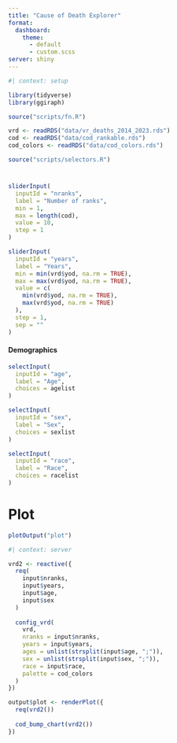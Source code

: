 ```yaml
---
title: "Cause of Death Explorer"
format:
  dashboard:
    theme:
      - default
      - custom.scss
server: shiny
---
```


```r
#| context: setup

library(tidyverse)
library(ggiraph)

source("scripts/fn.R")

vrd <- readRDS("data/vr_deaths_2014_2023.rds")
cod <- readRDS("data/cod_rankable.rds")
cod_colors <- readRDS("data/cod_colors.rds")
```

```r
source("scripts/selectors.R")
```

# {.sidebar}

```r
sliderInput(
  inputId = "nranks",
  label = "Number of ranks",
  min = 1,
  max = length(cod),
  value = 10,
  step = 1
)

sliderInput(
  inputId = "years",
  label = "Years",
  min = min(vrd$yod, na.rm = TRUE),
  max = max(vrd$yod, na.rm = TRUE),
  value = c(
    min(vrd$yod, na.rm = TRUE),
    max(vrd$yod, na.rm = TRUE)
  ),
  step = 1,
  sep = ""
)
```

#### Demographics

```r
selectInput(
  inputId = "age",
  label = "Age",
  choices = agelist
)

selectInput(
  inputId = "sex",
  label = "Sex",
  choices = sexlist
)

selectInput(
  inputId = "race",
  label = "Race",
  choices = racelist
)
```

# Plot

```r
plotOutput("plot")
```

```r
#| context: server

vrd2 <- reactive({
  req(
    input$nranks,
    input$years,
    input$age,
    input$sex
  )
  
  config_vrd(
    vrd,
    nranks = input$nranks,
    years = input$years,
    ages = unlist(strsplit(input$age, ";")),
    sex = unlist(strsplit(input$sex, ";")),
    race = input$race,
    palette = cod_colors
  )
})

output$plot <- renderPlot({
  req(vrd2())
  
  cod_bump_chart(vrd2())
})
```

